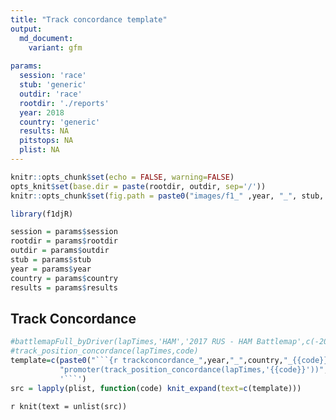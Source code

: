```yaml
---
title: "Track concordance template"
output:
  md_document:
    variant: gfm
    
params:
  session: 'race'
  stub: 'generic'
  outdir: 'race'
  rootdir: './reports'
  year: 2018
  country: 'generic'
  results: NA
  pitstops: NA
  plist: NA
---
```

```r
knitr::opts_chunk$set(echo = FALSE, warning=FALSE)
opts_knit$set(base.dir = paste(rootdir, outdir, sep='/'))
knitr::opts_chunk$set(fig.path = paste0("images/f1_" ,year, "_", stub, "-"))

```

```r
library(f1djR)

session = params$session
rootdir = params$rootdir
outdir = params$outdir
stub = params$stub
year = params$year
country = params$country
results = params$results
```

## Track Concordance

```r
#battlemapFull_byDriver(lapTimes,'HAM','2017 RUS - HAM Battlemap',c(-20,20))
#track_position_concordance(lapTimes,code)
template=c(paste0("```{r trackconcordance_",year,"_",country,"_{{code}}}"),
           "promoter(track_position_concordance(lapTimes,'{{code}}'))",
           '```')
src = lapply(plist, function(code) knit_expand(text=c(template)))

```

`r knit(text = unlist(src))`
